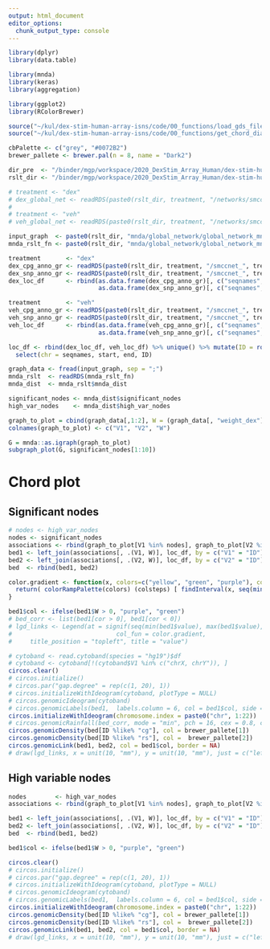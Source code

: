 ```yaml
---
output: html_document
editor_options: 
  chunk_output_type: console
---
```

```r
library(dplyr)
library(data.table)

library(mnda)
library(keras)
library(aggregation)

library(ggplot2)
library(RColorBrewer)

source("~/kul/dex-stim-human-array-isns/code/00_functions/load_gds_files.R")
source("~/kul/dex-stim-human-array-isns/code/00_functions/get_chord_diagramm.R")

cbPalette <- c("grey", "#0072B2")
brewer_pallete <- brewer.pal(n = 8, name = "Dark2")
```

```r
dir_pre  <- "/binder/mgp/workspace/2020_DexStim_Array_Human/dex-stim-human-isns/"
rslt_dir <- "/binder/mgp/workspace/2020_DexStim_Array_Human/dex-stim-human-isns/results/5_fold_cv/all/"
```

```r
# treatment <- "dex"
# dex_global_net <- readRDS(paste0(rslt_dir, treatment, "/networks/smccnet_global_chr_all.rds"))
# 
# treatment <- "veh"
# veh_global_net <- readRDS(paste0(rslt_dir, treatment, "/networks/smccnet_global_chr_all.rds"))
```

```r
input_graph  <- paste0(rslt_dir, "mnda/global_network/global_network_mnda_input_2K.csv")
mnda_rslt_fn <- paste0(rslt_dir, "mnda/global_network/global_network_mnda_distances_2K.rds")
```

```r
treatment       <- "dex"
dex_cpg_anno_gr <- readRDS(paste0(rslt_dir, treatment, "/smccnet_", treatment, "_cpgs_annotated.rds"))
dex_snp_anno_gr <- readRDS(paste0(rslt_dir, treatment, "/smccnet_", treatment, "_snps_annotated.rds"))
dex_loc_df      <- rbind(as.data.frame(dex_cpg_anno_gr)[, c("seqnames", "start", "end")],
                         as.data.frame(dex_snp_anno_gr)[, c("seqnames", "start", "end")])

treatment       <- "veh"
veh_cpg_anno_gr <- readRDS(paste0(rslt_dir, treatment, "/smccnet_", treatment, "_cpgs_annotated.rds"))
veh_snp_anno_gr <- readRDS(paste0(rslt_dir, treatment, "/smccnet_", treatment, "_snps_annotated.rds"))
veh_loc_df      <- rbind(as.data.frame(veh_cpg_anno_gr)[, c("seqnames", "start", "end")],
                         as.data.frame(veh_snp_anno_gr)[, c("seqnames", "start", "end")])

loc_df <- rbind(dex_loc_df, veh_loc_df) %>% unique() %>% mutate(ID = rownames(loc_df)) %>%
  select(chr = seqnames, start, end, ID)
```


```r
graph_data <- fread(input_graph, sep = ";")
mnda_rslt  <- readRDS(mnda_rslt_fn)
mnda_dist  <- mnda_rslt$mnda_dist

significant_nodes <- mnda_dist$significant_nodes
high_var_nodes    <- mnda_dist$high_var_nodes

graph_to_plot = cbind(graph_data[,1:2], W = (graph_data[, "weight_dex"] - graph_data[, "weight_veh"]))
colnames(graph_to_plot) <- c("V1", "V2", "W")

G = mnda::as.igraph(graph_to_plot)
subgraph_plot(G, significant_nodes[1:10])
```

# Chord plot

## Significant nodes

```r
# nodes <- high_var_nodes
nodes <- significant_nodes
associations <- rbind(graph_to_plot[V1 %in% nodes], graph_to_plot[V2 %in% nodes]) %>% unique()
bed1 <- left_join(associations[, .(V1, W)], loc_df, by = c("V1" = "ID")) %>% select(chr, start, end, W, ID = V1)
bed2 <- left_join(associations[, .(V2, W)], loc_df, by = c("V2" = "ID")) %>% select(chr, start, end, W, ID = V2)
bed  <- rbind(bed1, bed2)

color.gradient <- function(x, colors=c("yellow", "green", "purple"), colsteps=140) {
  return( colorRampPalette(colors) (colsteps) [ findInterval(x, seq(min(x),max(x), length.out=colsteps)) ] )
}

bed1$col <- ifelse(bed1$W > 0, "purple", "green")
# bed_corr <- list(bed1[cor > 0], bed1[cor < 0])
# lgd_links <- Legend(at = signif(seq(min(bed1$value), max(bed1$value), by = 0.1), 0.01), 
#                             col_fun = color.gradient, 
#     title_position = "topleft", title = "value")

# cytoband <- read.cytoband(species = "hg19")$df
# cytoband <- cytoband[!(cytoband$V1 %in% c("chrX, chrY")), ]
circos.clear()
# circos.initialize()
# circos.par("gap.degree" = rep(c(1, 20), 1))
# circos.initializeWithIdeogram(cytoband, plotType = NULL)
# circos.genomicIdeogram(cytoband)
# circos.genomicLabels(bed1,  labels.column = 6, col = bed1$col, side = "outside")
circos.initializeWithIdeogram(chromosome.index = paste0("chr", 1:22))
# circos.genomicRainfall(bed_corr, mode = "min", pch = 16, cex = 0.8, col = c("#FF000080", "#0000FF80"))
circos.genomicDensity(bed[ID %like% "cg"], col = brewer_pallete[1])
circos.genomicDensity(bed[ID %like% "rs"], col =  brewer_pallete[2])
circos.genomicLink(bed1, bed2, col = bed1$col, border = NA)
# draw(lgd_links, x = unit(10, "mm"), y = unit(10, "mm"), just = c("left", "bottom"))
```

## High variable nodes

```r
nodes        <- high_var_nodes
associations <- rbind(graph_to_plot[V1 %in% nodes], graph_to_plot[V2 %in% nodes]) %>% unique()

bed1 <- left_join(associations[, .(V1, W)], loc_df, by = c("V1" = "ID")) %>% select(chr, start, end, W, ID = V1)
bed2 <- left_join(associations[, .(V2, W)], loc_df, by = c("V2" = "ID")) %>% select(chr, start, end, W, ID = V2)
bed  <- rbind(bed1, bed2)

bed1$col <- ifelse(bed1$W > 0, "purple", "green")

circos.clear()
# circos.initialize()
# circos.par("gap.degree" = rep(c(1, 20), 1))
# circos.initializeWithIdeogram(cytoband, plotType = NULL)
# circos.genomicIdeogram(cytoband)
# circos.genomicLabels(bed1,  labels.column = 6, col = bed1$col, side = "outside")
circos.initializeWithIdeogram(chromosome.index = paste0("chr", 1:22))
circos.genomicDensity(bed[ID %like% "cg"], col = brewer_pallete[1])
circos.genomicDensity(bed[ID %like% "rs"], col =  brewer_pallete[2])
circos.genomicLink(bed1, bed2, col = bed1$col, border = NA)
# draw(lgd_links, x = unit(10, "mm"), y = unit(10, "mm"), just = c("left", "bottom"))
```
